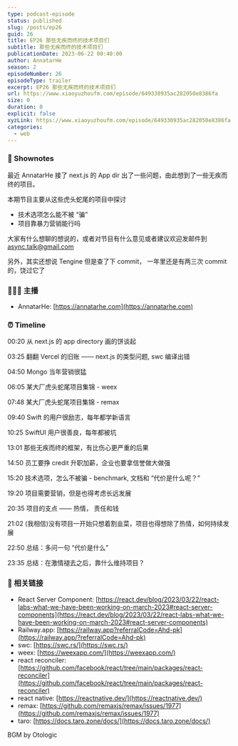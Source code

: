 ```yaml
---
type: podcast-episode
status: published
slug: /posts/ep26
guid: 26
title: EP26 那些无疾而终的技术项目们
subtitle: 那些无疾而终的技术项目们
publicationDate: 2023-06-22 00:40:00
author: AnnatarHe
season: 2
episodeNumber: 26
episodeType: trailer
excerpt: EP26 那些无疾而终的技术项目们
url: https://www.xiaoyuzhoufm.com/episode/649330935ac282050e8386fa
size: 0
duration: 0
explicit: false
xyzLink: https://www.xiaoyuzhoufm.com/episode/649330935ac282050e8386fa
categories:
  - web
---
```


### 📕 Shownotes

最近 AnnatarHe 接了 next.js 的 App dir 出了一些问题，由此想到了一些无疾而终的项目。

本期节目主要从这些虎头蛇尾的项目中探讨

- 技术选项怎么能不被 “骗”
- 项目靠暴力营销能行吗

大家有什么想聊的想说的，或者对节目有什么意见或者建议欢迎发邮件到 async.talk@gmail.com

另外，其实还想说 Tengine 但是查了下 commit， 一年里还是有两三次 commit 的，饶过它了

### 👨‍👨‍👦 主播

- AnnatarHe: [https://annatarhe.com](https://annatarhe.com)

### ⏰ Timeline

00:20 从 next.js 的 app directory 画的饼谈起

03:25 翻翻 Vercel 的旧账 —— next.js 的类型问题, swc 编译出错

04:50 Mongo 当年营销很猛

06:05 某大厂虎头蛇尾项目集锦 - weex

07:48 某大厂虎头蛇尾项目集锦 - remax

09:40 Swift 的用户很励志，每年都学新语言

10:25 SwiftUI 用户很善良，每年都被坑

13:01 那些无疾而终的框架，有比伤心更严重的后果

14:50 员工要挣 credit 升职加薪，企业也要拿信誉做大做强

15:20 技术选项，怎么不被骗 - benchmark, 文档和 “代价是什么呢？”

19:20 项目需要营销，但是也得考虑长远发展

20:35 项目的支点 —— 热情， 责任和钱

21:02 (我相信)没有项目一开始只想着割韭菜，项目也得想除了热情，如何持续发展

22:50 总结：多问一句 “代价是什么”

23:35 总结：在激情褪去之后，靠什么维持项目？

### 🔗 相关链接

- React Server Component: [https://react.dev/blog/2023/03/22/react-labs-what-we-have-been-working-on-march-2023#react-server-components](https://react.dev/blog/2023/03/22/react-labs-what-we-have-been-working-on-march-2023#react-server-components)
- Railway.app: [https://railway.app?referralCode=Ahd-pk](https://railway.app/?referralCode=Ahd-pk)
- swc: [https://swc.rs/](https://swc.rs/)
- weex: [https://weexapp.com/](https://weexapp.com/)
- react reconciler: [https://github.com/facebook/react/tree/main/packages/react-reconciler](https://github.com/facebook/react/tree/main/packages/react-reconciler)
- react native: [https://reactnative.dev/](https://reactnative.dev/)
- remax: [https://github.com/remaxjs/remax/issues/1977](https://github.com/remaxjs/remax/issues/1977)
- taro: [https://docs.taro.zone/docs/](https://docs.taro.zone/docs/)

BGM by Otologic